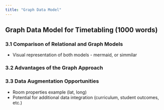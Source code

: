 ```yaml
---
title: "Graph Data Model" 
---
```


## Graph Data Model for Timetabling (1000 words)

### 3.1 Comparison of Relational and Graph Models
* Visual representation of both models - mermaid, or simmilar

### 3.2 Advantages of the Graph Approach

### 3.3 Data Augmentation Opportunities
* Room properties example (lat, long)
* Potential for additional data integration (curriculum, student outcomes, etc.)